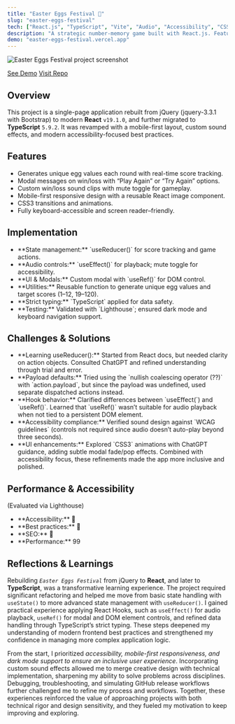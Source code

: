 ```yaml
---
title: "Easter Eggs Festival 🐣"
slug: "easter-eggs-festival"
tech: ["React.js", "TypeScript", "Vite", "Audio", "Accessibility", "CSS Grid", "Flexbox", "Mobile-first", "Dark Mode", "Vercel"]
description: "A strategic number-memory game built with React.js. Features custom sound design that is both accessible and user-friendly, creating a fun and inclusive experience suitable for all ages."
demo: "easter-eggs-festival.vercel.app"
---
```


![Easter Eggs Festival project screenshot](/assets/easter-eggs-festival.webp)

[See Demo](https://easter-eggs-festival.vercel.app)
[Visit Repo](https://github.com/zcdev/easter-eggs-festival)

## Overview

This project is a single-page application rebuilt from jQuery
(jquery-3.3.1 with Bootstrap) to modern **React** `v19.1.0`, and further migrated to **TypeScript** `5.9.2`. It was revamped with a mobile-first layout, custom sound effects, and modern accessibility-focused best practices.

## Features
<ul className="list">
<li>Generates unique egg values each round with real-time score tracking.</li>
<li>Modal messages on win/loss with “Play Again” or “Try Again” options.</li>
<li>Custom win/loss sound clips with mute toggle for gameplay.</li>
<li>Mobile-first responsive design with a reusable React image component.</li>
<li>CSS3 transitions and animations.</li>
<li>Fully keyboard-accessible and screen reader–friendly.</li>
</ul>

## Implementation
<ul className="list">
<li>**State management:** `useReducer()` for score tracking and game actions.</li>
<li>**Audio controls:** `useEffect()` for playback; mute toggle for accessibility.</li>
<li>**UI & Modals:** Custom modal with `useRef()` for DOM control.</li>
<li>**Utilities:** Reusable function to generate unique egg values and target scores (1–12, 19–120).</li>
<li>**Strict typing:** `TypeScript` applied for data safety.</li>
<li>**Testing:** Validated with `Lighthouse`; ensured dark mode and keyboard navigation support.</li>
</ul>

## Challenges & Solutions

<ul className="list">
<li>**Learning useReducer():** Started from React docs, but needed clarity on action objects. Consulted ChatGPT and refined understanding through trial and error.</li>
<li>**Payload defaults:** Tried using the `nullish coalescing operator (??)` with `action.payload`, but since the payload was undefined, used separate dispatched actions instead.</li>
<li>**Hook behavior:** Clarified differences between `useEffect(`) and `useRef()`. Learned that `useRef()` wasn’t suitable for audio playback when not tied to a persistent DOM element.</li>
<li>**Accessibility compliance:** Verified sound design against `WCAG guidelines` (controls not required since audio doesn’t auto-play beyond three seconds).</li>
<li>**UI enhancements:** Explored `CSS3` animations with ChatGPT guidance, adding subtle modal fade/pop effects. Combined with accessibility focus, these refinements made the app more inclusive and polished.</li>
</ul>

## Performance & Accessibility
(Evaluated via Lighthouse)

<ul className="list">
<li>**Accessibility:** <span className="emoji-small">💯</span></li>
<li>**Best practices:** <span className="emoji-small">💯</span></li>
<li>**SEO:** <span className="emoji-small">💯</span></li>
<li>**Performance:** 99</li>
</ul>

## Reflections & Learnings

Rebuilding *`Easter Eggs Festival`* from jQuery to **React**, and later to **TypeScript**, was a transformative learning experience. The project required significant refactoring and helped me move from basic state handling with `useState()` to more advanced state management with `useReducer()`. I gained practical experience applying React Hooks, such as `useEffect()` for audio playback, `useRef()` for modal and DOM element controls, and refined data handling through TypeScript’s strict typing. These steps deepened my understanding of modern frontend best practices and strengthened my confidence in managing more complex application logic.

From the start, I prioritized *accessibility, mobile-first responsiveness, and dark mode support to ensure an inclusive user experience*. Incorporating custom sound effects allowed me to merge creative design with technical implementation, sharpening my ability to solve problems across disciplines. Debugging, troubleshooting, and simulating GitHub release workflows further challenged me to refine my process and workflows. Together, these experiences reinforced the value of approaching projects with both technical rigor and design sensitivity, and they fueled my motivation to keep improving and exploring.